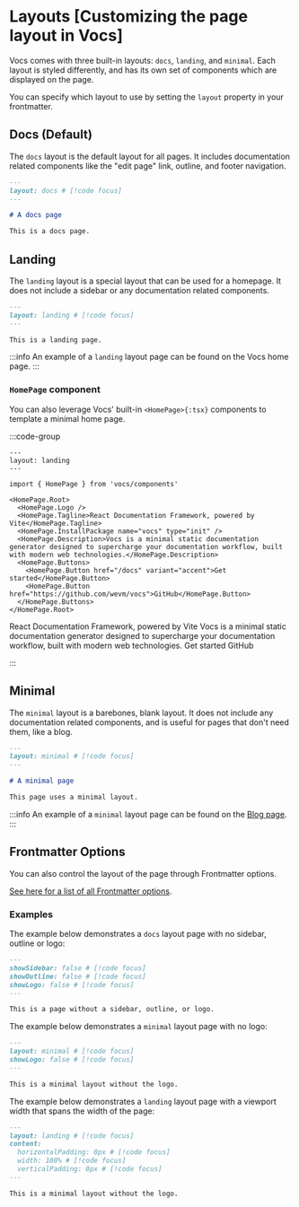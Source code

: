 
# Layouts [Customizing the page layout in Vocs]

Vocs comes with three built-in layouts: `docs`, `landing`, and `minimal`. Each layout is styled differently, and has its own set of components which are displayed on the page.

You can specify which layout to use by setting the `layout` property in your frontmatter.

## Docs (Default)

The `docs` layout is the default layout for all pages. It includes documentation related components like the "edit page" link, outline, and footer navigation.

```md
---
layout: docs # [!code focus]
---

# A docs page

This is a docs page.
```

## Landing

The `landing` layout is a special layout that can be used for a homepage. It does not include a sidebar or any documentation related components.

```md
---
layout: landing # [!code focus]
---

This is a landing page.
```

:::info
An example of a `landing` layout page can be found on the Vocs home page.
:::

### `HomePage` component

You can also leverage Vocs' built-in `<HomePage>{:tsx}` components to template a minimal home page.

:::code-group

```mdx [index.mdx]
---
layout: landing
---

import { HomePage } from 'vocs/components'

<HomePage.Root>
  <HomePage.Logo />
  <HomePage.Tagline>React Documentation Framework, powered by Vite</HomePage.Tagline>
  <HomePage.InstallPackage name="vocs" type="init" />
  <HomePage.Description>Vocs is a minimal static documentation generator designed to supercharge your documentation workflow, built with modern web technologies.</HomePage.Description>
  <HomePage.Buttons>
    <HomePage.Button href="/docs" variant="accent">Get started</HomePage.Button>
    <HomePage.Button href="https://github.com/wevm/vocs">GitHub</HomePage.Button>
  </HomePage.Buttons>
</HomePage.Root>
```

<div data-title="Preview">
  <HomePage.Root>
    <HomePage.Logo />
    <HomePage.Tagline>React Documentation Framework, powered by Vite</HomePage.Tagline>
    <HomePage.InstallPackage name="vocs" type="init" />
    <HomePage.Description>Vocs is a minimal static documentation generator designed to supercharge your documentation workflow, built with modern web technologies.</HomePage.Description>
    <HomePage.Buttons>
      <HomePage.Button href="/docs" variant="accent">Get started</HomePage.Button>
      <HomePage.Button href="https://github.com/wevm/vocs">GitHub</HomePage.Button>
    </HomePage.Buttons>
  </HomePage.Root>
</div>

:::

## Minimal

The `minimal` layout is a barebones, blank layout. It does not include any documentation related components, and is useful for pages that don't need them, like a blog.

```md
---
layout: minimal # [!code focus]
---

# A minimal page

This page uses a minimal layout.
```

:::info
An example of a `minimal` layout page can be found on the [Blog page](/blog).
:::

## Frontmatter Options

You can also control the layout of the page through Frontmatter options.

[See here for a list of all Frontmatter options](/docs/api/frontmatter).

### Examples

The example below demonstrates a `docs` layout page with no sidebar, outline or logo:

```md
---
showSidebar: false # [!code focus]
showOutline: false # [!code focus]
showLogo: false # [!code focus]
---

This is a page without a sidebar, outline, or logo.
```

The example below demonstrates a `minimal` layout page with no logo:

```md
---
layout: minimal # [!code focus]
showLogo: false # [!code focus]
---

This is a minimal layout without the logo.
```

The example below demonstrates a `landing` layout page with a viewport width that spans the width of the page:

```md
---
layout: landing # [!code focus]
content:
  horizontalPadding: 0px # [!code focus]
  width: 100% # [!code focus]
  verticalPadding: 0px # [!code focus]
---

This is a minimal layout without the logo.
```
